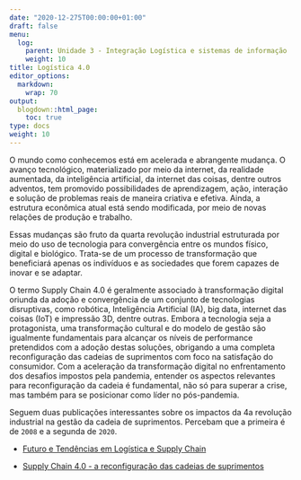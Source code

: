```yaml
---
date: "2020-12-275T00:00:00+01:00"
draft: false
menu:
  log:
    parent: Unidade 3 - Integração Logística e sistemas de informação
    weight: 10
title: Logística 4.0
editor_options: 
  markdown: 
    wrap: 70
output: 
  blogdown::html_page:
    toc: true
type: docs
weight: 10
---
```


O mundo como conhecemos está em acelerada e abrangente mudança. O avanço tecnológico, materializado por meio da internet, da realidade aumentada, da inteligência artificial, da internet das coisas, dentre outros adventos, tem promovido possibilidades de aprendizagem, ação, interação e solução de problemas reais de maneira criativa e efetiva. Ainda, a estrutura econômica atual está sendo modificada, por meio de novas relações de produção e trabalho. 

Essas mudanças são fruto da quarta revolução industrial estruturada por meio do uso de tecnologia para convergência entre os mundos físico, digital e biológico. Trata-se de um processo de transformação que beneficiará apenas os indivíduos e as sociedades que forem capazes de inovar e se adaptar. 

O termo Supply Chain 4.0 é geralmente associado à transformação digital oriunda da adoção e convergência de um conjunto de tecnologias disruptivas, como robótica, Inteligência Artificial (IA), big data, internet das coisas (IoT) e impressão 3D, dentre outras. Embora a tecnologia seja a protagonista, uma transformação cultural e do modelo de gestão são igualmente fundamentais para alcançar os níveis de performance pretendidos com a adoção destas soluções, obrigando a uma completa reconfiguração das cadeias de suprimentos com foco na satisfação do consumidor. Com a aceleração da transformação digital no enfrentamento dos desafios impostos pela pandemia, entender os aspectos relevantes para reconfiguração da cadeia é fundamental, não só para superar a crise, mas também para se posicionar como líder no pós-pandemia.

Seguem duas publicações interessantes sobre os impactos da 4a revolução industrial na gestão da cadeia de suprimentos. Percebam que a primeira é de `2008` e a segunda de `2020`.  

- [Futuro e Tendências em Logística e Supply Chain](https://github.com/retaoliveira/relements/raw/main/texto/2008.pdf)

- [Supply Chain 4.0 - a reconfiguração das cadeias de suprimentos](https://github.com/retaoliveira/relements/raw/main/texto/2020_varejo.pdf)
